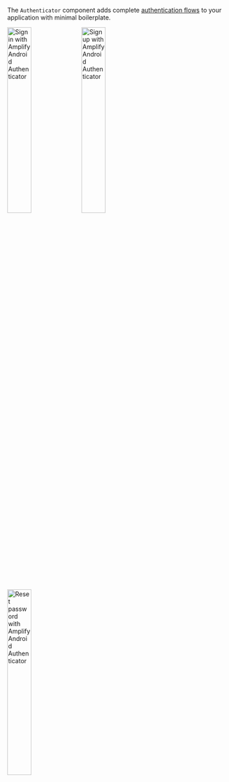 
The `Authenticator` component adds complete [authentication flows](https://docs.amplify.aws/lib/auth/getting-started/q/platform/android) to your application with minimal boilerplate.

<Flex direction="row" justifyContent="space-between">
  <Image alt="Sign in with Amplify Android Authenticator" width="33%" src="/android/android-authenticator-sign-in.png" />
  <Image alt="Sign up with Amplify Android Authenticator" width="33%" src="/android/android-authenticator-sign-up.png" />
  <Image alt="Reset password with Amplify Android Authenticator" width="33%" src="/android/android-authenticator-password-reset.png" />
</Flex>